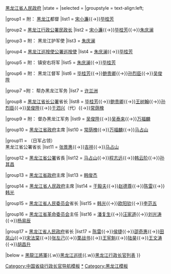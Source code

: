 {{navbox
|name  = 黑龙江行政长官
|title = 黑龙江行政长官（1912年至今）
|above = [[黑龙江省政府]]{{→}}[[黑龙江省人民政府]]
|state = {{{state|collapsed}}}
|selected = {{{1}}}
|groupstyle = text-align:left;

|group1 = 附：{{Flagicon|ROC|1912}} [[黑龙江]]都督
|list1  = [[宋小濂]]{{→}}[[毕桂芳]]

|group2 = {{Flagicon|ROC|1912}} [[黑龙江行政公署]][[民政长]]
|list2  = [[宋小濂]]{{→}}[[毕桂芳]]{{→}}[[朱庆澜]]

|group3 = 附：{{Flagicon|ROC|1912}} 黑龙江护军使
|list3  = [[朱庆澜]]

|group4 = {{nowrap begin}}{{Flagicon|ROC|1912}} [[黑龙江巡按使公署]][[巡按使]]{{nowrap end}}
|list4  = [[朱庆澜]]{{→}}[[毕桂芳]]

|group5 = 附：{{Flagicon|ROC|1912}} 镇安右将军
|list5  = [[朱庆澜]]{{→}}[[毕桂芳]]

|group6 = 附：{{Flagicon|ROC|1912}} 黑龙江督军
|list6  = [[毕桂芳]]{{→}}[[鲍贵卿]]{{→}}[[孙烈臣]]{{→}}[[吴俊陞]]

|group7 =附：{{Flagicon|ROC|1912}} 帮办黑龙江军务
|list7  = [[许兰洲]]

|group8 = {{Flagicon|ROC|1912}} [[黑龙江省长公署]]省长
|list8  = [[毕桂芳]]{{→}}[[鲍贵卿]]{{→}}[[王树翰]]{{→}}[[孙烈臣]]{{→}}[[吴俊陞]]{{→}}[[于泗兴]]（代）{{→}}[[常荫槐]]

|group9 = 附：{{Flagicon|ROC|1912}} 督办黑龙江军务
|list9  = [[吴俊陞]]{{→}}[[吴泰来]]{{→}}[[万福麟]]

|group10 = {{Flagicon|ROC}} [[黑龙江省政府]]主席
|list10  = [[常荫槐]]{{→}}[[万福麟]]{{→}}[[马占山]]

|group11 = （日军占领）<br />黑龙江省公署省长
|list11  = [[张景惠]]{{→}}[[吉祥]]{{→}}[[马占山]]

|group12 = {{Flagicon|Manchukuo}} [[黑龙江省公署]]省長 
|list12  = [[马占山]]{{→}}[[程志远]]{{→}}[[韩云阶]]{{→}}[[孙其昌]]

|group13 = {{Flagicon|ROC}} [[黑龙江省政府]]主席
|list13  = [[韩俊杰]]

|group14 = {{Flagicon|PRC}} [[黑龙江省人民政府]]主席
|list14  = [[于毅夫]]{{→}}[[赵德尊]]{{→}}[[陈雷 (1917年)|陈雷]]{{→}}[[韩光 (1912年)|韩光]]

|group15 = {{Flagicon|PRC}} [[黑龙江省人民委员会]]省长
|list15  = [[韩光 (1912年)|韩光]]{{→}}[[欧阳钦]]{{→}}[[李范五]]

|group16 = {{Flagicon|PRC}} [[黑龙江省革命委员会]]主任
|list16  = [[潘复生 (政治人物)|潘复生]]{{→}}[[汪家道]]{{→}}[[刘光涛]]{{→}}[[杨易辰]]

|group17 = {{Flagicon|PRC}} [[黑龙江省人民政府]]省长
|list17  = [[陈雷 (1917年)|陈雷]]{{→}}[[侯捷 (官员)|侯捷]]{{→}}[[邵奇惠]]{{→}}[[田凤山]]{{→}}[[宋法棠]]{{→}}[[张左己]]{{→}}[[栗战书]]{{→}}[[王宪魁]]{{→}}[[陆昊]]{{→}}[[王文涛]]{{→}}[[胡昌升]]

|below   = [[黑龍江將軍]]{{.w}}[[黑龙江巡抚]]{{.w}}[[黑龙江行政长官列表]]{{中华人民共和国各省级行政区模板索引|行政长官|仅省名=yes}}
}}<noinclude>   
[[Category:中国省级行政长官导航模板]]
[[Category:黑龙江行政长官|*]]
[[Category:黑龙江模板]]
</noinclude>
